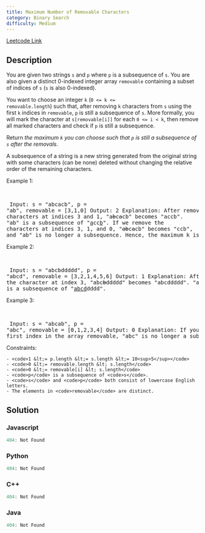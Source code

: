 ```yaml
---
title: Maximum Number of Removable Characters
category: Binary Search
difficulty: Medium
---
```


<Callout>

[Leetcode Link](https://leetcode.com/problems/maximum-number-of-removable-characters)

</Callout>

## Description
You are given two strings <code>s</code> and <code>p</code> where <code>p</code> is a subsequence of <code>s</code>. You are also given a distinct 0-indexed integer array <code>removable</code> containing a subset of indices of <code>s</code> (<code>s</code> is also 0-indexed).

You want to choose an integer <code>k</code> (<code>0 &lt;= k &lt;= removable.length</code>) such that, after removing <code>k</code> characters from <code>s</code> using the first <code>k</code> indices in <code>removable</code>, <code>p</code> is still a subsequence of <code>s</code>. More formally, you will mark the character at <code>s[removable[i]]</code> for each <code>0 &lt;= i &lt; k</code>, then remove all marked characters and check if <code>p</code> is still a subsequence.

Return *the maximum *<code>k</code>* you can choose such that *<code>p</code>* is still a subsequence of *<code>s</code>* after the removals*.

A subsequence of a string is a new string generated from the original string with some characters (can be none) deleted without changing the relative order of the remaining characters.

 
Example 1:

<br /><pre className="overflow-x-auto">
Input: s = &quot;abcacb&quot;, p = &quot;ab&quot;, removable = [3,1,0]
Output: 2
Explanation: After removing the characters at indices 3 and 1, &quot;a<s>b</s>c<s>a</s>cb&quot; becomes &quot;accb&quot;.
&quot;ab&quot; is a subsequence of &quot;<u>a</u>cc<u>b</u>&quot;.
If we remove the characters at indices 3, 1, and 0, &quot;<s>ab</s>c<s>a</s>cb&quot; becomes &quot;ccb&quot;, and &quot;ab&quot; is no longer a subsequence.
Hence, the maximum k is 2.
</pre>

Example 2:

<br /><pre className="overflow-x-auto">
Input: s = &quot;abcbddddd&quot;, p = &quot;abcd&quot;, removable = [3,2,1,4,5,6]
Output: 1
Explanation: After removing the character at index 3, &quot;abc<s>b</s>ddddd&quot; becomes &quot;abcddddd&quot;.
&quot;abcd&quot; is a subsequence of &quot;<u>abcd</u>dddd&quot;.
</pre>

Example 3:

<br /><pre className="overflow-x-auto">
Input: s = &quot;abcab&quot;, p = &quot;abc&quot;, removable = [0,1,2,3,4]
Output: 0
Explanation: If you remove the first index in the array removable, &quot;abc&quot; is no longer a subsequence.
</pre>

 
Constraints:


	- <code>1 &lt;= p.length &lt;= s.length &lt;= 10<sup>5</sup></code>
	- <code>0 &lt;= removable.length &lt; s.length</code>
	- <code>0 &lt;= removable[i] &lt; s.length</code>
	- <code>p</code> is a subsequence of <code>s</code>.
	- <code>s</code> and <code>p</code> both consist of lowercase English letters.
	- The elements in <code>removable</code> are distinct.



## Solution

### Javascript
```javascript
404: Not Found
```
### Python
```python
404: Not Found
```
### C++
```cpp
404: Not Found
```
### Java
```java
404: Not Found
```


